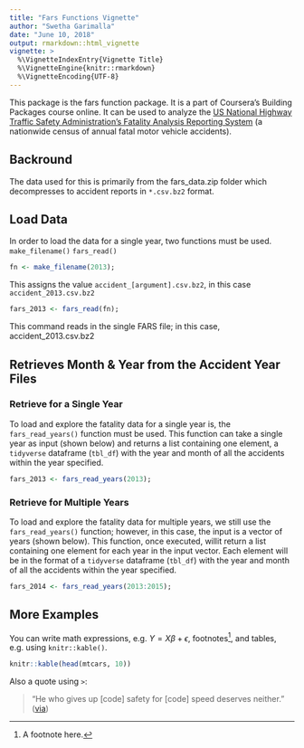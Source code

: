 ```yaml
---
title: "Fars Functions Vignette"
author: "Swetha Garimalla"
date: "June 10, 2018"
output: rmarkdown::html_vignette
vignette: >
  %\VignetteIndexEntry{Vignette Title}
  %\VignetteEngine{knitr::rmarkdown}
  %\VignetteEncoding{UTF-8}
---
```


This package is the fars function package. It is a part of Coursera's Building Packages course online. It
can be used to analyze the [US National Highway Traffic Safety Administration's Fatality Analysis Reporting System](https://www.nhtsa.gov/Data/Fatality-Analysis-Reporting-System-(FARS)) (a nationwide census of annual fatal motor vehicle accidents).

## Backround
The data used for this is primarily from the fars_data.zip folder which decompresses to accident reports in 
`*.csv.bz2` format. 

## Load Data 

In order to load the data for a single year, two functions must be used. 
`make_filename()`
`fars_read()`

```r
fn <- make_filename(2013); 
```

This assigns the value `accident_[argument].csv.bz2`, in this case `accident_2013.csv.bz2`

```r
fars_2013 <- fars_read(fn); 
```

This command reads in the single FARS file; in this case, accident_2013.csv.bz2

## Retrieves Month & Year from the Accident Year Files

### Retrieve for a Single Year

To load and explore the fatality data for a single year is, the `fars_read_years()` function must be used. 
This function can take a single year as input (shown below) and returns a list containing one element, a `tidyverse` dataframe (`tbl_df`) with the year and month of all the accidents within the year specified.  


```r
fars_2013 <- fars_read_years(2013); 
```

### Retrieve for Multiple Years

To load and explore the fatality data for multiple years, we still use the `fars_read_years()` function; however, in this case, the input is a vector of years (shown below). This function, once executed, willit return a list containing one element for each year in the input vector. Each element will be in the format of a `tidyverse` dataframe (`tbl_df`) with the year and month of all the accidents within the year specified.  


```r
fars_2014 <- fars_read_years(2013:2015); 
```

## More Examples

You can write math expressions, e.g. $Y = X\beta + \epsilon$, footnotes^[A footnote here.], and tables, e.g. using `knitr::kable()`.

```r
knitr::kable(head(mtcars, 10))
```

Also a quote using `>`:

> "He who gives up [code] safety for [code] speed deserves neither."
([via](https://twitter.com/hadleywickham/status/504368538874703872))
